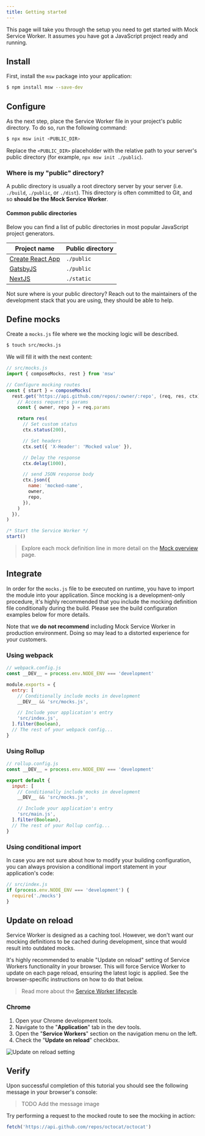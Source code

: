 ```yaml
---
title: Getting started
---
```


This page will take you through the setup you need to get started with Mock Service Worker. It assumes you have got a JavaScript project ready and running.

## Install

First, install the `msw` package into your application:

```bash
$ npm install msw --save-dev
```

## Configure

As the next step, place the Service Worker file in your project's public directory. To do so, run the following command:

```bash
$ npx msw init <PUBLIC_DIR>
```

Replace the `<PUBLIC_DIR>` placeholder with the relative path to your server's public directory (for example, `npx msw init ./public`).

### Where is my "public" directory?

A public directory is usually a root directory server by your server (i.e. `./build`, `./public`, or `./dist`). This directory is often committed to Git, and so **should be the Mock Service Worker**.

#### Common public directories

Below you can find a list of public directories in most popular JavaScript project generators.

| Project name                                     | Public directory |
| ------------------------------------------------ | ---------------- |
| [Create React App](https://create-react-app.dev) | `./public`       |
| [GatsbyJS](https://www.gatsbyjs.org)             | `./public`       |
| [NextJS](https://nextjs.org)                     | `./static`       |

<Hint>
  Not sure where is your public directory? Reach out to the maintainers of the
  development stack that you are using, they should be able to help.
</Hint>

## Define mocks

Create a `mocks.js` file where we the mocking logic will be described.

```bash
$ touch src/mocks.js
```

We will fill it with the next content:

```js showLineNumbers
// src/mocks.js
import { composeMocks, rest } from 'msw'

// Configure mocking routes
const { start } = composeMocks(
  rest.get('https://api.github.com/repos/:owner/:repo', (req, res, ctx) => {
    // Access request's params
    const { owner, repo } = req.params

    return res(
      // Set custom status
      ctx.status(200),

      // Set headers
      ctx.set({ 'X-Header': 'Mocked value' }),

      // Delay the response
      ctx.delay(1000),

      // send JSON response body
      ctx.json({
        name: 'mocked-name',
        owner,
        repo,
      }),
    )
  }),
)

/* Start the Service Worker */
start()
```

> Explore each mock definition line in more detail on the [Mock overview](/docs/basics/mock-overview) page.

## Integrate

In order for the `mocks.js` file to be executed on runtime, you have to import the module into your application. Since mocking is a development-only procedure, it's highly recommended that you include the mocking definition file conditionally during the build. Please see the build configuration examples below for more details.

<Hint mode="warning">
  Note that we <strong>do not recommend</strong> including Mock Service Worker
  in production environment. Doing so may lead to a distorted experience for
  your customers.
</Hint>

### Using webpack

```js showLineNumbers focusedLines=6-7
// webpack.config.js
const __DEV__ = process.env.NODE_ENV === 'development'

module.exports = {
  entry: [
    // Conditionally include mocks in development
    __DEV__ && 'src/mocks.js',

    // Include your application's entry
    'src/index.js',
  ].filter(Boolean),
  // The rest of your webpack config...
}
```

### Using Rollup

```js showLineNumbers focusedLines=6-7
// rollup.config.js
const __DEV__ = process.env.NODE_ENV === 'development'

export default {
  input: [
    // Conditionally include mocks in development
    __DEV__ && 'src/mocks.js',

    // Include your application's entry
    'src/main.js',
  ].filter(Boolean),
  // The rest of your Rollup config...
}
```

### Using conditional import

In case you are not sure about how to modify your building configuration, you can always provision a conditional import statement in your application's code:

```js
// src/index.js
if (process.env.NODE_ENV === 'development') {
  require('./mocks')
}
```

## Update on reload

Service Worker is designed as a caching tool. However, we don't want our mocking definitions to be cached during development, since that would result into outdated mocks.

It's highly recommended to enable "Update on reload" setting of Service Workers functionality in your browser. This will force Service Worker to update on each page reload, ensuring the latest logic is applied. See the browser-specific instructions on how to do that below.

> Read more about the [Service Worker lifecycle](https://developers.google.com/web/fundamentals/primers/service-workers/lifecycle).

### Chrome

1. Open your Chrome development tools.
1. Navigate to the "**Application**" tab in the dev tools.
1. Open the "**Service Workers**" section on the navigation menu on the left.
1. Check the "**Update on reload**" checkbox.

![Update on reload setting](/assets/sw-update-on-reload.png)

## Verify

Upon successful completion of this tutorial you should see the following message in your browser's console:

> TODO Add the message image

Try performing a request to the mocked route to see the mocking in action:

```js
fetch('https://api.github.com/repos/octocat/octocat')
```
